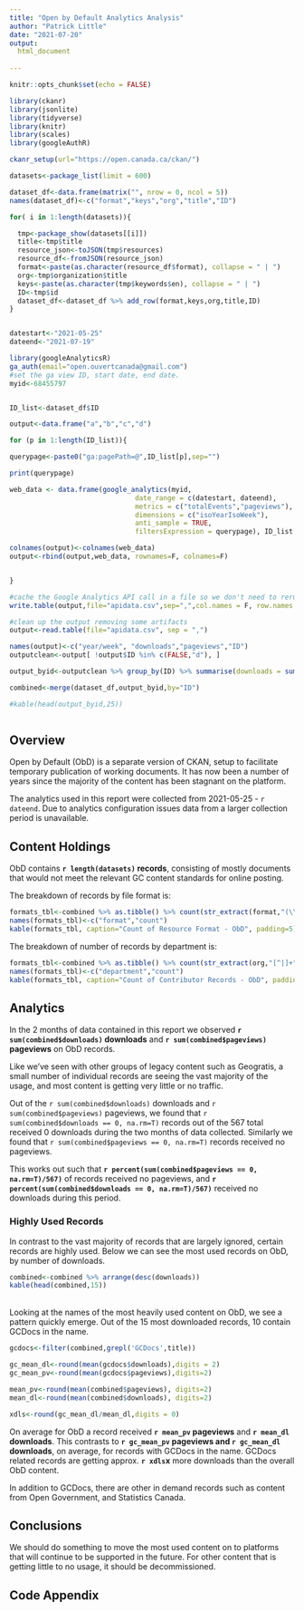 ```yaml
---
title: "Open by Default Analytics Analysis"
author: "Patrick Little"
date: "2021-07-20"
output:
  html_document
    
---
```


```r
knitr::opts_chunk$set(echo = FALSE)
```


```r
library(ckanr)
library(jsonlite)
library(tidyverse)
library(knitr)
library(scales)
library(googleAuthR)

ckanr_setup(url="https://open.canada.ca/ckan/")

datasets<-package_list(limit = 600)
```

```r

dataset_df<-data.frame(matrix("", nrow = 0, ncol = 5))
names(dataset_df)<-c("format","keys","org","title","ID")

for( i in 1:length(datasets)){

  tmp<-package_show(datasets[[i]])
  title<-tmp$title
  resource_json<-toJSON(tmp$resources)
  resource_df<-fromJSON(resource_json)
  format<-paste(as.character(resource_df$format), collapse = " | ")
  org<-tmp$organization$title
  keys<-paste(as.character(tmp$keywords$en), collapse = " | ")
  ID<-tmp$id
  dataset_df<-dataset_df %>% add_row(format,keys,org,title,ID)
}


datestart<-"2021-05-25"
dateend<-"2021-07-19"
```

```r

library(googleAnalyticsR)
ga_auth(email="open.ouvertcanada@gmail.com")
#set the ga view ID, start date, end date. 
myid<-68455797


ID_list<-dataset_df$ID

output<-data.frame("a","b","c","d")

for (p in 1:length(ID_list)){

querypage<-paste0("ga:pagePath=@",ID_list[p],sep="")

print(querypage)

web_data <- data.frame(google_analytics(myid, 
                               date_range = c(datestart, dateend),
                               metrics = c("totalEvents","pageviews"),
                               dimensions = c("isoYearIsoWeek"), 
                               anti_sample = TRUE,
                               filtersExpression = querypage), ID_list[p])

colnames(output)<-colnames(web_data)
output<-rbind(output,web_data, rownames=F, colnames=F)


}

#cache the Google Analytics API call in a file so we don't need to rerun.
write.table(output,file="apidata.csv",sep=",",col.names = F, row.names = F)

```

```r
#clean up the output removing some artifacts
output<-read.table(file="apidata.csv", sep = ",")

names(output)<-c("year/week", "downloads","pageviews","ID")
outputclean<-output[ !output$ID %in% c(FALSE,"d"), ]

output_byid<-outputclean %>% group_by(ID) %>% summarise(downloads = sum(as.numeric(downloads)), pageviews = sum(as.numeric(pageviews))) %>% arrange(desc(downloads))

combined<-merge(dataset_df,output_byid,by="ID")

#kable(head(output_byid,25))



```

## Overview 

Open by Default (ObD) is a separate version of CKAN, setup to facilitate temporary publication of working documents. It has now been a number of years since the majority of the content has been stagnant on the platform.
<br>

The analytics used in this report were collected from 2021-05-25 - `r dateend`. Due to analytics configuration issues data from a larger collection period is unavailable.


## Content Holdings

ObD contains **`r length(datasets)` records**, consisting of mostly documents that would not meet the relevant GC content standards for online posting. 

The breakdown of records by file format is:

```r
formats_tbl<-combined %>% as.tibble() %>% count(str_extract(format,"(\\w+)")) %>% arrange(desc(n))
names(formats_tbl)<-c("format","count")
kable(formats_tbl, caption="Count of Resource Format - ObD", padding=5)
```
The breakdown of number of records by department is:

```r
formats_tbl<-combined %>% as.tibble() %>% count(str_extract(org,"[^|]+")) %>% arrange(desc(n))
names(formats_tbl)<-c("department","count")
kable(formats_tbl, caption="Count of Contributor Records - ObD", padding=5)
```
## Analytics

In the 2 months of data contained in this report we observed **`r sum(combined$downloads)` downloads** and **`r sum(combined$pageviews)` pageviews** on ObD records.

Like we've seen with other groups of legacy content such as Geogratis, a small number of individual records are seeing the vast majority of the usage, and most content is getting very little or no traffic.

Out of the `r sum(combined$downloads)` downloads and `r sum(combined$pageviews)` pageviews, we found that `r sum(combined$downloads == 0, na.rm=T)` records out of the 567 total received 0 downloads during the two months of data collected. Similarly we found that `r sum(combined$pageviews == 0, na.rm=T)` records received no pageviews.

This works out such that **`r percent(sum(combined$pageviews == 0, na.rm=T)/567)`** of records received no pageviews, and **`r percent(sum(combined$downloads == 0, na.rm=T)/567)`** received no downloads during this period.

### Highly Used Records

In contrast to the vast majority of records that are largely ignored, certain records are highly used. Below we can see the most used records on ObD, by number of downloads. 

```r
combined<-combined %>% arrange(desc(downloads))
kable(head(combined,15))
```
<br>
Looking at the names of the most heavily used content on ObD, we see a pattern quickly emerge. Out of the 15 most downloaded records, 10 contain GCDocs in the name. 

```r
gcdocs<-filter(combined,grepl('GCDocs',title))

gc_mean_dl<-round(mean(gcdocs$downloads),digits = 2)
gc_mean_pv<-round(mean(gcdocs$pageviews),digits=2)

mean_pv<-round(mean(combined$pageviews), digits=2)
mean_dl<-round(mean(combined$downloads), digits=2)

xdls<-round(gc_mean_dl/mean_dl,digits = 0)

```
On average for ObD a record received **`r mean_pv` pageviews** and **`r mean_dl` downloads**. This contrasts to **`r gc_mean_pv` pageviews and `r gc_mean_dl` downloads**, on average, for records with GCDocs in the name. GCDocs related records are getting approx. **`r xdls`x** more downloads than the overall ObD content.

In addition to GCDocs, there are other in demand records such as content from Open Government, and Statistics Canada. 


## Conclusions

We should do something to move the most used content on to platforms that will continue to be supported in the future. For other content that is getting little to no usage, it should be decommissioned. 


## Code Appendix

```r
```


